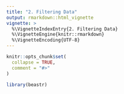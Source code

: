 ```yaml
---
title: "2. Filtering Data"
output: rmarkdown::html_vignette
vignette: >
  %\VignetteIndexEntry{2. Filtering Data}
  %\VignetteEngine{knitr::rmarkdown}
  %\VignetteEncoding{UTF-8}
---
```


```r
knitr::opts_chunk$set(
  collapse = TRUE,
  comment = "#>"
)
```

```r
library(beastr)
```
